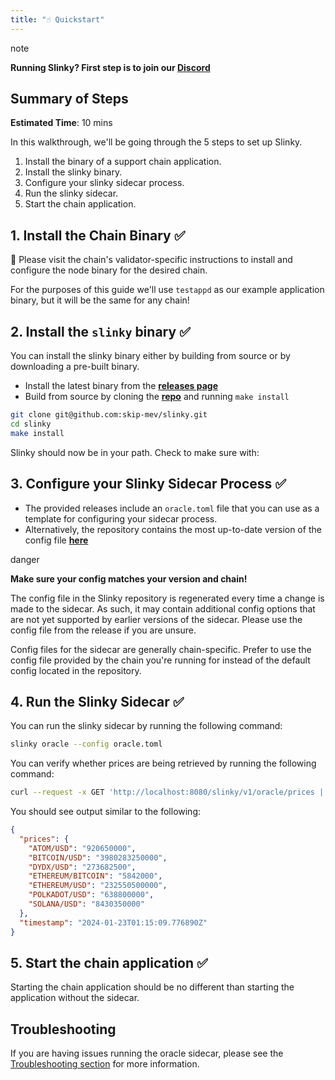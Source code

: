 ```yaml
---
title: "☝️ Quickstart"
---
```

<Note>
note

**Running Slinky? First step is to join our [Discord](https://discord.gg/amAgf9Z39w)**
</Note>

## Summary of Steps[​](#summary-of-steps "Direct link to heading")

**Estimated Time**: 10 mins

In this walkthrough, we'll be going through the 5 steps to set up Slinky.

1.  Install the binary of a support chain application.
2.  Install the slinky binary.
3.  Configure your slinky sidecar process.
4.  Run the slinky sidecar.
5.  Start the chain application.

## 1\. Install the Chain Binary ✅[​](#1-install-the-chain-binary- "Direct link to heading")

**🚨** Please visit the chain's validator-specific instructions to install and configure the node binary for the desired chain.

For the purposes of this guide we'll use `testappd` as our example application binary, but it will be the same for any chain!

## 2\. Install the `slinky` binary ✅[​](#2-install-the-slinky-binary- "Direct link to heading")

You can install the slinky binary either by building from source or by downloading a pre-built binary.

*   Install the latest binary from the **[releases page](https://github.com/skip-mev/slinky/releases)**
*   Build from source by cloning the **[repo](https://github.com/skip-mev/slinky)** and running `make install`

```bash
git clone git@github.com:skip-mev/slinky.git
cd slinky
make install

```


Slinky should now be in your path. Check to make sure with:

## 3\. Configure your Slinky Sidecar Process ✅[​](#3-configure-your-slinky-sidecar-process- "Direct link to heading")

*   The provided releases include an `oracle.toml` file that you can use as a template for configuring your sidecar process.
*   Alternatively, the repository contains the most up-to-date version of the config file **[here](https://github.com/skip-mev/slinky/blob/main/config/local/oracle.toml)**
<Warning>
danger

**Make sure your config matches your version and chain!**

The config file in the Slinky repository is regenerated every time a change is made to the sidecar. As such, it may contain additional config options that are not yet supported by earlier versions of the sidecar. Please use the config file from the release if you are unsure.

Config files for the sidecar are generally chain-specific. Prefer to use the config file provided by the chain you're running for instead of the default config located in the repository.
</Warning>

## 4\. Run the Slinky Sidecar ✅[​](#4-run-the-slinky-sidecar- "Direct link to heading")

You can run the slinky sidecar by running the following command:

```bash
slinky oracle --config oracle.toml

```


You can verify whether prices are being retrieved by running the following command:

```bash
curl --request -x GET 'http://localhost:8080/slinky/v1/oracle/prices | jq .'

```


You should see output similar to the following:

```json
{
  "prices": {
    "ATOM/USD": "920650000",
    "BITCOIN/USD": "3980283250000",
    "DYDX/USD": "273682500",
    "ETHEREUM/BITCOIN": "5842000",
    "ETHEREUM/USD": "232550500000",
    "POLKADOT/USD": "638800000",
    "SOLANA/USD": "8430350000"
  },
  "timestamp": "2024-01-23T01:15:09.776890Z"
}

```


## 5\. Start the chain application ✅[​](#5-start-the-chain-application- "Direct link to heading")

Starting the chain application should be no different than starting the application without the sidecar.

## Troubleshooting[​](#troubleshooting "Direct link to heading")

If you are having issues running the oracle sidecar, please see the [Troubleshooting section](https://docs.skip.money/slinky/validator/troubleshooting) for more information.